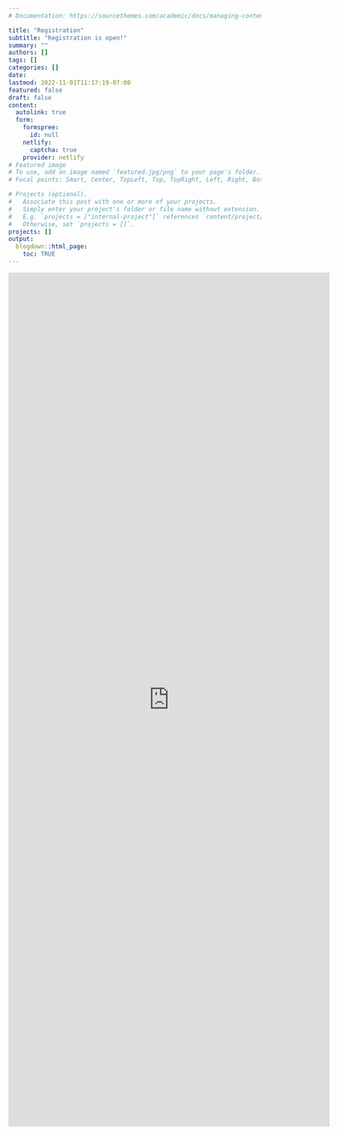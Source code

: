 ```yaml
---
# Documentation: https://sourcethemes.com/academic/docs/managing-content/

title: "Registration"
subtitle: "Registration is open!"
summary: ""
authors: []
tags: []
categories: []
date: 
lastmod: 2022-11-01T11:17:19-07:00
featured: false
draft: false
content:
  autolink: true
  form:
    formspree:
      id: null
    netlify:
      captcha: true
    provider: netlify
# Featured image
# To use, add an image named `featured.jpg/png` to your page's folder.
# Focal points: Smart, Center, TopLeft, Top, TopRight, Left, Right, BottomLeft, Bottom, BottomRight.

# Projects (optional).
#   Associate this post with one or more of your projects.
#   Simply enter your project's folder or file name without extension.
#   E.g. `projects = ["internal-project"]` references `content/project/deep-learning/index.md`.
#   Otherwise, set `projects = []`.
projects: []
output: 
  blogdown::html_page:
    toc: TRUE
---
```

<!-- <form name="contact" method="POST" data-netlify="true"> -->
<!--   <p> -->
<!--     <label>First Name: <input type="text" name="name" /></label> -->
<!--   </p> -->
<!--   <p> -->
<!--     <label>Last Name: <input type="text" name="surname" /></label> -->
<!--   </p> -->
<!--   <p> -->
<!--     <label>Age: <input type="text" name="age" /></label> -->
<!--   </p> -->
<!--   <p> -->
<!--     <label>Academic degree: <input type="text" name="degree" /></label> -->
<!--   </p> -->
<!--   <p> -->
<!--     <label>Job position: <input type="text" name="position" /></label> -->
<!--   </p> -->
<!--   <p> -->
<!--     <label>Affiliation: <input type="text" name="affiliation" /></label> -->
<!--   </p> -->
<!--   <p> -->
<!--     <label>Areas of activity: <textarea name="activity"></textarea></label> -->
<!--   </p> -->
<!--   <p> -->
<!--     <label>Your Email: <input type="email" name="email" /></label> -->
<!--   </p> -->
<!--   <p> -->
<!--     <label>CV: <input type="file" name="cv" /></label> -->
<!--   </p> -->
<!--   <p> -->
<!--     <label>Motivation letter: <input type="file" name="motto" /></label> -->
<!--   </p> -->
<!--   <p> -->
<!--     <label>Publication list: <input type="file" name="publ" /></label> -->
<!--   </p> -->
<!--   <p> -->
<!--     <button type="submit">Send</button> -->
<!--   </p> -->
<!-- </form> -->

<iframe src="https://docs.google.com/forms/d/e/1FAIpQLSd03r-tZ48IhAFCX58XUKyMNVrk0aGLrrvhm137Tsks1CoYdA/viewform?embedded=true" width="640" height="1700" frameborder="0" marginheight="0" marginwidth="0">Loading…</iframe>
